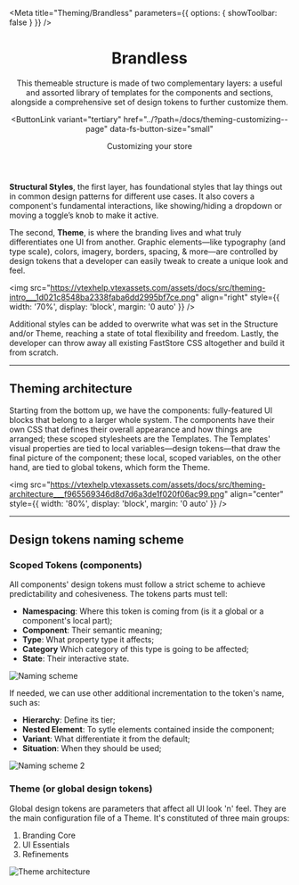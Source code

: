 

<Meta
  title="Theming/Brandless"
  parameters={{ options: { showToolbar: false } }}
/>

<header className="sbdocs-hero">

# Brandless

This themeable structure is made of two complementary layers: a useful and assorted library of templates for the components and sections, alongside a comprehensive set of design tokens to further customize them.

<ButtonLink
  variant="tertiary"
  href="../?path=/docs/theming-customizing--page"
  data-fs-button-size="small"
>
  Customizing your store
  <Icon name="ArrowRight" width="18" height="18" weight="bold" />
</ButtonLink>

</header>

**Structural Styles**, the first layer, has foundational styles that lay things out in common design patterns for different use cases. It also covers a component's fundamental interactions, like showing/hiding a dropdown or moving a toggle’s knob to make it active.

The second, **Theme**, is where the branding lives and what truly differentiates one UI from another. Graphic elements—like typography (and type scale), colors, imagery, borders, spacing, & more—are controlled by design tokens that a developer can easily tweak to create a unique look and feel.

<img
  src="https://vtexhelp.vtexassets.com/assets/docs/src/theming-intro___1d021c8548ba2338faba6dd2995bf7ce.png"
  align="right"
  style={{ width: '70%', display: 'block', margin: '0 auto' }}
/>

Additional styles can be added to overwrite what was set in the Structure and/or Theme, reaching a state of total flexibility and freedom. Lastly, the developer can throw away all existing FastStore CSS altogether and build it from scratch.

---

## Theming architecture

Starting from the bottom up, we have the components: fully-featured UI blocks that belong to a larger whole system. The components have their own CSS that defines their overall appearance and how things are arranged; these scoped stylesheets are the Templates. The Templates' visual properties are tied to local variables—design tokens—that draw the final picture of the component; these local, scoped variables, on the other hand, are tied to global tokens, which form the Theme.

<img
  src="https://vtexhelp.vtexassets.com/assets/docs/src/theming-architecture___f965569346d8d7d6a3de1f020f06ac99.png"
  align="center"
  style={{ width: '80%', display: 'block', margin: '0 auto' }}
/>

---

## Design tokens naming scheme

### Scoped Tokens (components)

All components' design tokens must follow a strict scheme to achieve predictability and cohesiveness. The tokens parts must tell:

- **Namespacing**: Where this token is coming from (is it a global or a component's local part);
- **Component**: Their semantic meaning;
- **Type**: What property type it affects;
- **Category** Which category of this type is going to be affected;
- **State**: Their interactive state.

![Naming scheme](https://vtexhelp.vtexassets.com/assets/docs/src/theming-naming-1___32778b6c40f12a94ac4a54a90879aeef.png)

If needed, we can use other additional incrementation to the token's name, such as:

- **Hierarchy**: Define its tier;
- **Nested Element**: To sytle elements contained inside the component;
- **Variant**: What differentiate it from the default;
- **Situation**: When they should be used;

![Naming scheme 2](https://vtexhelp.vtexassets.com/assets/docs/src/theming-naming-2___4668c9e8da8bec361681d41b6a2e7266.png)

### Theme (or global design tokens)

Global design tokens are parameters that affect all UI look 'n' feel. They are the main configuration file of a Theme. It's constituted of three main groups:

1. Branding Core
2. UI Essentials
3. Refinements

![Theme architecture](https://vtexhelp.vtexassets.com/assets/docs/src/theming-global-tokens___e4e339f287113ecae974234ecbad1bff.png)
